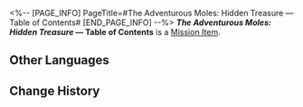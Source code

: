 <%-- [PAGE_INFO]
PageTitle=#The Adventurous Moles: Hidden Treasure — Table of Contents#
[END_PAGE_INFO] --%>
{{Item Infobox
|title       = ''The Adventurous Moles: Hidden Treasure'' &mdash; Table of Contents
|id          = 140168
|image       = Item ''The Adventurous Moles- Hidden Treasure'' &mdash; Table of Contents.png
|type        = Mission Item
|invCategory = Missions
|rarity      = 3
|effect      = 
|description = A few pages from a children's adventure book very popular in Belobog.
}}
{{Description|''"The Moles, the Moles, are brilliant and strong! The Moles, the Moles, take the reins!"''}}
'''''The Adventurous Moles: Hidden Treasure'' &mdash; Table of Contents''' is a [[Mission Item]].

==Other Languages==
{{Other Languages
|en   = ''The Adventurous Moles: Hidden Treasure'' &mdash; Table of Contents
|zhs  = 《冒险鼹鼠队：隐形的宝藏》目录
|zht  = 《冒險鼴鼠隊：隱形的寶藏》目錄
|ja   = 『モグラ冒険隊・見えない宝物』目次
|ko   = ≪두더지 모험단: 숨겨진 보물≫ 목차
|es   = Índice de «Los topos aventureros: el tesoro invisible»
|fr   = ''Les Taupes aventurières&nbsp;: Le trésor caché'' &mdash; Sommaire
|ru   = Кроты-приключенцы: Спрятанное сокровище. Оглавление
|th   = "การผจญภัยของแก๊งตัวตุ่น: สมบัติเร้นลับ" - สารบัญ
|vi   = "Đội Chuột Chũi Phiêu Lưu: Kho Báu Ẩn Giấu" - Mục Lục
|de   = „Die abenteuerlustigen Maulwürfe: Verborgener Schatz“ – Inhaltsverzeichnis
|id   = "Petualang The Moles: Harta Karun Tersembunyi" &mdash; Daftar Isi
|pt   = "As Toupeiras Aventureiras: Tesouro Escondido" &mdash; Índice
}}

==Change History==
{{Change History|1.0}}